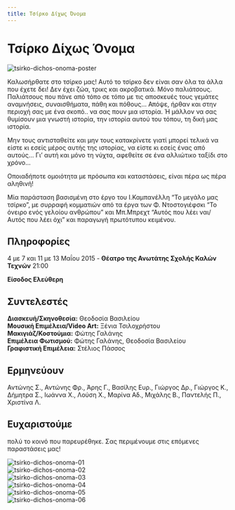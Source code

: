 ```yaml
---
title: Τσίρκο Δίχως Όνομα
---
```


<Seo 
  title="Τσίρκο Δίχως Όνομα"
  description="Μια ιδιαίτερη παράσταση βασισμένη στο 'Μεγάλο μας Τσίρκο' του Καμπανέλλη, με αναφορές σε Ντοστογιέφσκι και Μπρεχτ, από τη Θεατρική Ομάδα ΟΠΑ."
  image="https://theatrikiopa.vercel.app/img/tsirko-dichos-onoma/poster.jpg"
  imageAlt="Αφίσα της παράστασης Τσίρκο Δίχως Όνομα"
  url="https://theatrikiopa.vercel.app/parastaseis/2015/tsirko-dichos-onoma"
/>

# Τσίρκο Δίχως Όνομα
![tsirko-dichos-onoma-poster](/img/tsirko-dichos-onoma/poster.jpg)

Καλωσήρθατε στο τσίρκο μας! Αυτό το τσίρκο δεν είναι σαν όλα τα άλλα που έχετε δει! Δεν έχει ζώα, τρικς και ακροβατικά. Μόνο παλιάτσους. Παλιάτσους που πάνε από τόπο σε τόπο με τις αποσκευές τους γεμάτες αναμνήσεις, συναισθήματα, πάθη και πόθους… Απόψε, ήρθαν και στην περιοχή σας με ένα σκοπό.. να σας πουν μια ιστορία. Ή μάλλον να σας θυμίσουν μια γνωστή ιστορία, την ιστορία αυτού του τόπου, τη δική μας ιστορία.

Μην τους αντισταθείτε και μην τους κατακρίνετε γιατί μπορεί τελικά να είστε κι εσείς μέρος αυτής της ιστορίας, να είστε κι εσείς ένας από αυτούς… Γι’ αυτή και μόνο τη νύχτα, αφεθείτε σε ένα αλλιώτικο ταξίδι στο χρόνο…

Οποιαδήποτε ομοιότητα με πρόσωπα και καταστάσεις, είναι πέρα ως πέρα αληθινή!

Mία παράσταση βασισμένη στο έργο του Ι.Καμπανέλλη “Το μεγάλο μας τσίρκο”, με συρραφή κομματιών από τα έργα των Φ. Ντοστογιέφσκι “Το όνειρο ενός γελοίου ανθρώπου” και Μπ.Μπρεχτ “Αυτός που λέει ναι/Αυτός που λέει όχι” και παραγωγή πρωτότυπου κειμένου.

## Πληροφορίες
4 με 7 και 11 με 13 Μαΐου 2015 - **Θέατρο της Ανωτάτης Σχολής Καλών Τεχνών** 21:00

**Είσοδος Ελεύθερη**

## Συντελεστές
**Διασκευή/Σκηνοθεσία:** Θεοδοσία Βασιλείου  
**Μουσική Επιμέλεια/Video Art:** Ξένια Τσιλοχρήστου  
**Μακιγιάζ/Κοστούμια:** Φώτης Γαλάνης  
**Επιμέλεια Φωτισμού:** Φώτης Γαλάνης, Θεοδοσία Βασιλείου  
**Γραφιστική Επιμέλεια:** Στέλιος Πάσσος

## Ερμηνεύουν
Αντώνης Σ., Αντώνης Φρ., Άρης Γ., Βασίλης Ευρ., Γιώργος Δρ., Γιώργος Κ., Δήμητρα Σ., Ιωάννα Χ., Λούση Χ., Μαρίνα Αδ., Μιχάλης Β., Παντελής Π., Χριστίνα Λ.

## Ευχαριστούμε 
πολύ το κοινό που παρευρέθηκε. Σας περιμένουμε στις επόμενες παραστάσεις μας!

<ResponsiveYouTube videoId="LPE4pWQFrmo"/>

![tsirko-dichos-onoma-01](/img/tsirko-dichos-onoma/01.jpg)  
![tsirko-dichos-onoma-02](/img/tsirko-dichos-onoma/02.jpg)  
![tsirko-dichos-onoma-03](/img/tsirko-dichos-onoma/03.jpg)  
![tsirko-dichos-onoma-04](/img/tsirko-dichos-onoma/04.jpg)  
![tsirko-dichos-onoma-05](/img/tsirko-dichos-onoma/05.jpg)  
![tsirko-dichos-onoma-06](/img/tsirko-dichos-onoma/06.jpg)
